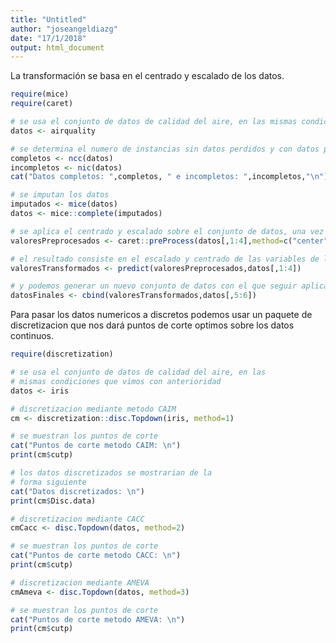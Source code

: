 ```yaml
---
title: "Untitled"
author: "joseangeldiazg"
date: "17/1/2018"
output: html_document
---
```


La transformación se basa en el centrado y escalado de los datos. 

```r
require(mice)
require(caret)

# se usa el conjunto de datos de calidad del aire, en las mismas condiciones que vimos con anterioridad
datos <- airquality

# se determina el numero de instancias sin datos perdidos y con datos perdidos. A observar la comodidad de uso de las funciones ncc e nic
completos <- ncc(datos)
incompletos <- nic(datos)
cat("Datos completos: ",completos, " e incompletos: ",incompletos,"\n")

# se imputan los datos
imputados <- mice(datos)
datos <- mice::complete(imputados)

# se aplica el centrado y escalado sobre el conjunto de datos, una vez eliminados los valores perdidos
valoresPreprocesados <- caret::preProcess(datos[,1:4],method=c("center","scale"))

# el resultado consiste en el escalado y centrado de las variables de la 1 a la 4 (las que pueden considerarse continuas). El resultado anterior se usa ahora para asignar a las variables los valores correspondientes de acuerdo a esta transformacion
valoresTransformados <- predict(valoresPreprocesados,datos[,1:4])

# y podemos generar un nuevo conjunto de datos con el que seguir aplicando tecnicas con las 4 variables transformadas y las dos que no se tocaron
datosFinales <- cbind(valoresTransformados,datos[,5:6])
```


Para pasar los datos numericos a discretos podemos usar un paquete de discretizacion que nos dará puntos de corte optimos sobre los datos continuos. 


```r
require(discretization)

# se usa el conjunto de datos de calidad del aire, en las
# mismas condiciones que vimos con anterioridad
datos <- iris

# discretizacion mediante metodo CAIM
cm <- discretization::disc.Topdown(iris, method=1)

# se muestran los puntos de corte
cat("Puntos de corte metodo CAIM: \n")
print(cm$cutp)

# los datos discretizados se mostrarian de la
# forma siguiente
cat("Datos discretizados: \n")
print(cm$Disc.data)

# discretizacion mediante CACC
cmCacc <- disc.Topdown(datos, method=2)

# se muestran los puntos de corte
cat("Puntos de corte metodo CACC: \n")
print(cm$cutp)

# discretizacion mediante AMEVA
cmAmeva <- disc.Topdown(datos, method=3)

# se muestran los puntos de corte
cat("Puntos de corte metodo AMEVA: \n")
print(cm$cutp)

```